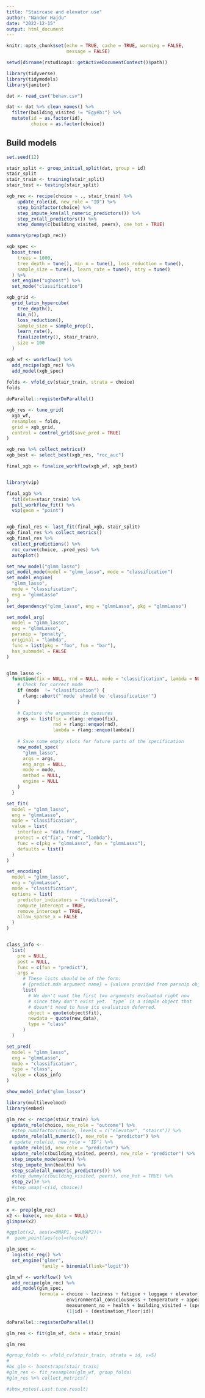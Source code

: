 ```yaml
---
title: "Staircase and elevator use"
author: "Nandor Hajdu"
date: "2022-12-15"
output: html_document
---
```


```r
knitr::opts_chunk$set(echo = TRUE, cache = TRUE, warning = FALSE,
                      message = FALSE)
```

```r

setwd(dirname(rstudioapi::getActiveDocumentContext()$path))

library(tidyverse)
library(tidymodels)
library(janitor)

dat <- read_csv("behav.csv")

dat <- dat %>% clean_names() %>% 
  filter(building_visited != "Egyéb:") %>% 
  mutate(id = as.factor(id),
         choice = as.factor(choice))
```

## Build models

```r

set.seed(12)

stair_split <- group_initial_split(dat, group = id)
stair_split
stair_train <- training(stair_split)
stair_test <- testing(stair_split)

```

```r

xgb_rec <- recipe(choice ~ ., stair_train) %>%
    update_role(id, new_role = "ID") %>% 
    step_bin2factor(choice) %>% 
    step_impute_knn(all_numeric_predictors()) %>% 
    step_zv(all_predictors()) %>%
    step_dummy(c(building_visited, peers), one_hot = TRUE)

summary(prep(xgb_rec))
```

```r

xgb_spec <- 
  boost_tree(
    trees = 1000,
    tree_depth = tune(), min_n = tune(), loss_reduction = tune(),
    sample_size = tune(), learn_rate = tune(), mtry = tune()
  ) %>% 
  set_engine("xgboost") %>% 
  set_mode("classification")

xgb_grid <- 
  grid_latin_hypercube(
    tree_depth(),
    min_n(),
    loss_reduction(),
    sample_size = sample_prop(),
    learn_rate(),
    finalize(mtry(), stair_train),
    size = 100
  )

```

```r
xgb_wf <- workflow() %>% 
  add_recipe(xgb_rec) %>% 
  add_model(xgb_spec)
  
folds <- vfold_cv(stair_train, strata = choice)
folds
```

```r
doParallel::registerDoParallel()

xgb_res <- tune_grid(
  xgb_wf,
  resamples = folds,
  grid = xgb_grid,
  control = control_grid(save_pred = TRUE)
)
```


```r
xgb_res %>% collect_metrics()
xgb_best <- select_best(xgb_res, "roc_auc")

final_xgb <- finalize_workflow(xgb_wf, xgb_best)


library(vip)

final_xgb %>% 
  fit(data=stair_train) %>% 
  pull_workflow_fit() %>% 
  vip(geom = "point")


xgb_final_res <- last_fit(final_xgb, stair_split)
xgb_final_res %>% collect_metrics()
xgb_final_res %>% 
  collect_predictions() %>% 
  roc_curve(choice, .pred_yes) %>% 
  autoplot()
```

```r

set_new_model("glmm_lasso")
set_model_mode(model = "glmm_lasso", mode = "classification")
set_model_engine(
  "glmm_lasso", 
  mode = "classification", 
  eng = "glmmLasso"
)
set_dependency("glmm_lasso", eng = "glmmLasso", pkg = "glmmLasso")

set_model_arg(
  model = "glmm_lasso",
  eng = "glmmLasso",
  parsnip = "penalty",
  original = "lambda",
  func = list(pkg = "foo", fun = "bar"),
  has_submodel = FALSE
)


glmm_lasso <-
  function(fix = NULL, rnd = NULL, mode = "classification", lambda = NULL) {
    # Check for correct mode
    if (mode  != "classification") {
      rlang::abort("`mode` should be 'classification'")
    }
    
    # Capture the arguments in quosures
    args <- list(fix = rlang::enquo(fix), 
                 rnd = rlang::enquo(rnd),
                 lambda = rlang::enquo(lambda))
    
    # Save some empty slots for future parts of the specification
    new_model_spec(
      "glmm_lasso",
      args = args,
      eng_args = NULL,
      mode = mode,
      method = NULL,
      engine = NULL
    )
  }

set_fit(
  model = "glmm_lasso",
  eng = "glmmLasso",
  mode = "classification",
  value = list(
    interface = "data.frame",
   protect = c("fix", "rnd", "lambda"),
    func = c(pkg = "glmmLasso", fun = "glmmLasso"),
    defaults = list()
  )
)

set_encoding(
  model = "glmm_lasso",
  eng = "glmmLasso",
  mode = "classification",
  options = list(
    predictor_indicators = "traditional",
    compute_intercept = TRUE,
    remove_intercept = TRUE,
    allow_sparse_x = FALSE
  )
)


class_info <- 
  list(
    pre = NULL,
    post = NULL,
    func = c(fun = "predict"),
    args =
      # These lists should be of the form:
      # {predict.mda argument name} = {values provided from parsnip objects}
      list(
        # We don't want the first two arguments evaluated right now
        # since they don't exist yet. `type` is a simple object that
        # doesn't need to have its evaluation deferred. 
        object = quote(object$fit),
        newdata = quote(new_data),
        type = "class"
      )
  )

set_pred(
  model = "glmm_lasso",
  eng = "glmmLasso",
  mode = "classification",
  type = "class",
  value = class_info
)

show_model_info("glmm_lasso")

```



```r
library(multilevelmod)
library(embed)

glm_rec <- recipe(stair_train) %>%
  update_role(choice, new_role = "outcome") %>%
  #step_num2factor(choice, levels = c("elevator", "stairs")) %>% 
  update_role(all_numeric(), new_role = "predictor") %>% 
 # update_role(id, new_role = "ID") %>% 
  update_role(id, new_role = "predictor") %>% 
  update_role(c(building_visited, peers), new_role = "predictor") %>% 
  step_impute_mode(peers) %>% 
  step_impute_knn(health) %>% 
  step_scale(all_numeric_predictors()) %>% 
  #step_dummy(c(building_visited, peers), one_hot = TRUE) %>% 
  step_zv()# %>% 
  #step_umap(-c(id, choice))
  
glm_rec

x <- prep(glm_rec)
x2 <- bake(x, new_data = NULL)
glimpse(x2)

#ggplot(x2, aes(x=UMAP1, y=UMAP2))+
#  geom_point(aes(col=choice))

glm_spec <- 
  logistic_reg() %>% 
  set_engine("glmer",
             family = binomial(link="logit"))

glm_wf <- workflow() %>% 
  add_recipe(glm_rec) %>% 
  add_model(glm_spec,
            formula = choice ~ laziness + fatigue + luggage + elevator_speed + 
                      environmental_consciousness + temperature + appeal +                                     number_of_people_waiting_for_the_elevator + peers +
                      measurement_no + health + building_visited + (speed|id) + 
                      (1|id) + (destination_floor|id))

doParallel::registerDoParallel()

glm_res <- fit(glm_wf, data = stair_train)

glm_res

#group_folds <- vfold_cv(stair_train, strata = id, v=5)
#
#bs_glm <- bootstraps(stair_train)
#glm_res <- fit_resamples(glm_wf, group_folds)
#glm_res %>% collect_metrics()

#show_notes(.Last.tune.result)


```